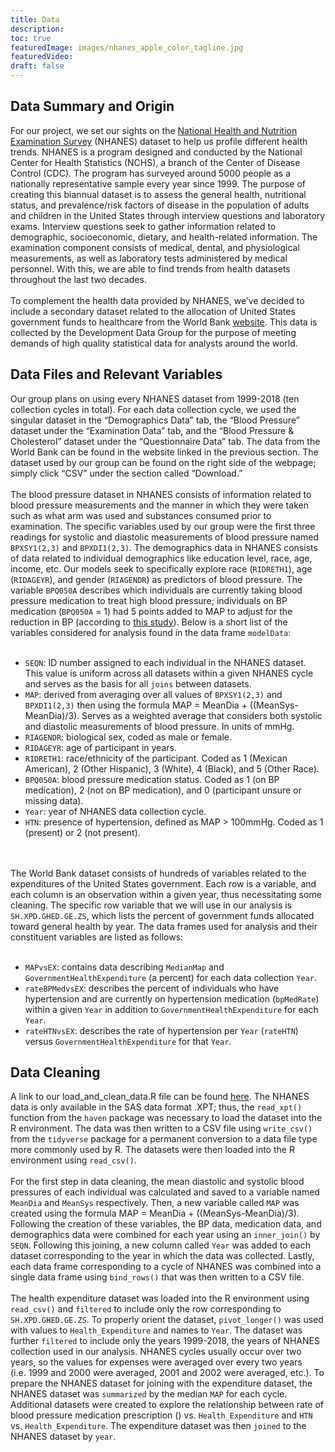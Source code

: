 ```yaml
---
title: Data
description:
toc: true
featuredImage: images/nhanes_apple_color_tagline.jpg
featuredVideo:
draft: false
---
```


## Data Summary and Origin

For our project, we set our sights on the [National Health and Nutrition Examination Survey](https://wwwn.cdc.gov/nchs/nhanes/Default.aspx) (NHANES) dataset to help us profile different health trends. NHANES is a program designed and conducted by the National Center for Health Statistics (NCHS), a branch of the Center of Disease Control (CDC). The program has surveyed around 5000 people as a nationally representative sample every year since 1999. The purpose of creating this biannual dataset is to assess the general health, nutritional status, and prevalence/risk factors of disease in the population of adults and children in the United States through interview questions and laboratory exams. Interview questions seek to gather information related to demographic, socioeconomic, dietary, and health-related information. The examination component consists of medical, dental, and physiological measurements, as well as laboratory tests administered by medical personnel. With this, we are able to find trends from health datasets throughout the last two decades.
<br>
<br>
To complement the health data provided by NHANES, we’ve decided to include a secondary dataset related to the allocation of United States government funds to healthcare from the World Bank [website](https://data.worldbank.org/country/US). This data is collected by the Development Data Group for the purpose of meeting demands of high quality statistical data for analysts around the world.

## Data Files and Relevant Variables

Our group plans on using every NHANES dataset from 1999-2018 (ten collection cycles in total). For each data collection cycle, we used the singular dataset in the “Demographics Data” tab, the "Blood Pressure" dataset under the “Examination Data” tab, and the "Blood Pressure & Cholesterol" dataset under the "Questionnaire Data" tab. The data from the World Bank can be found in the website linked in the previous section. The dataset used by our group can be found on the right side of the webpage; simply click “CSV” under the section called “Download.”
<br>
<br>
The blood pressure dataset in NHANES consists of information related to blood pressure measurements and the manner in which they were taken such as what arm was used and substances consumed prior to examination. The specific variables used by our group were the first three readings for systolic and diastolic measurements of blood pressure named `BPXSY1(2,3)` and `BPXDI1(2,3)`. The demographics data in NHANES consists of data related to individual demographics like education level, race, age, income, etc. Our models seek to specifically explore race (`RIDRETH1`), age (`RIDAGEYR`), and gender (`RIAGENDR`) as predictors of blood pressure. The variable `BPQ050A` describes which individuals are currently taking blood pressure medication to treat high blood pressure; individuals on BP medication (`BPQ050A` = 1) had 5 points added to MAP to adjust for the reduction in BP (according to [this study](https://onlinelibrary.wiley.com/doi/epdf/10.1002/sim.2165)). Below is a short list of the variables considered for analysis found in the data frame `modelData`:
<br>
<br>
<ul>
  <li>`SEQN`: ID number assigned to each individual in the NHANES dataset. This value is uniform across all datasets within a given NHANES cycle and serves as the basis for all `joins` between datasets.</li>
  <li>`MAP`: derived from averaging over all values of `BPXSY1(2,3)` and `BPXDI1(2,3)` then using the formula MAP = MeanDia + ((MeanSys-MeanDia)/3). Serves as a weighted average that considers both systolic and diastolic measurements of blood pressure. In units of mmHg.</li>
  <li>`RIAGENDR`: biological sex, coded as male or female.</li>
  <li>`RIDAGEYR`: age of participant in years.</li>
  <li>`RIDRETH1`: race/ethnicity of the participant. Coded as 1 (Mexican American), 2 (Other Hispanic), 3 (White), 4 (Black), and 5 (Other Race).</li>
  <li>`BPQ050A`: blood pressure medication status. Coded as 1 (on BP medication), 2 (not on BP medication), and 0 (participant unsure or missing data).</li>
  <li>`Year`: year of NHANES data collection cycle.</li>
  <li>`HTN`: presence of hypertension, defined as MAP > 100mmHg. Coded as 1 (present) or 2 (not present).</li>
</ul>
<br>
<br>
The World Bank dataset consists of hundreds of variables related to the expenditures of the United States government. Each row is a variable, and each column is an observation within a given year, thus necessitating some cleaning. The specific row variable that we will use in our analysis is `SH.XPD.GHED.GE.ZS`, which lists the percent of government funds allocated toward general health by year. The data frames used for analysis and their constituent variables are listed as follows:
<br>
<br>
<ul>
<li>`MAPvsEX`: contains data describing `MedianMap` and `GovernmentHealthExpenditure` (a percent) for each data collection `Year`.</li>
<li>`rateBPMedvsEX`: describes the percent of individuals who have hypertension and are currently on hypertension medication (`bpMedRate`) within a given `Year` in addition to `GovernmentHealthExpenditure` for each `Year`.</li>
<li>`rateHTNvsEX`: describes the rate of hypertension per `Year` (`rateHTN`) versus `GovernmentHealthExpenditure` for that `Year`.</li>
</ul>

## Data Cleaning

A link to our load_and_clean_data.R file can be found [here](https://drive.google.com/drive/folders/1t90bRkm-VneEOEssjShSrU2Tfm1uFA9D?usp=share_link). The NHANES data is only available in the SAS data format .XPT; thus, the `read_xpt()` function from the `haven` package was necessary to load the dataset into the R environment. The data was then written to a CSV file using `write_csv()` from the `tidyverse` package for a permanent conversion to a data file type more commonly used by R. The datasets were then loaded into the R environment using `read_csv()`.
<br>
<br>
For the first step in data cleaning, the mean diastolic and systolic blood pressures of each individual was calculated and saved to a variable named `MeanDia` and `MeanSys` respectively. Then, a new variable called `MAP` was created using the formula MAP = MeanDia + ((MeanSys-MeanDia)/3). Following the creation of these variables, the BP data, medication data, and demographics data were combined for each year using an `inner_join()` by `SEQN`. Following this joining, a new column called `Year` was added to each dataset corresponding to the year in which the data was collected. Lastly, each data frame corresponding to a cycle of NHANES was combined into a single data frame using `bind_rows()` that was then written to a CSV file.
<br>
<br>
The health expenditure dataset was loaded into the R environment using `read_csv()` and `filtered` to include only the row corresponding to `SH.XPD.GHED.GE.ZS`. To properly orient the dataset, `pivot_longer()` was used with values to `Health_Expenditure` and names to `Year`. The dataset was further `filtered` to include only the years 1999-2018, the years of NHANES collection used in our analysis. NHANES cycles usually occur over two years, so the values for expenses were averaged over every two years (i.e. 1999 and 2000 were averaged, 2001 and 2002 were averaged, etc.). To prepare the NHANES dataset for joining with the expenditure dataset, the NHANES dataset was `summarized` by the median `MAP` for each cycle. Additional datasets were created to explore the relationship between rate of blood pressure medication prescription () vs. `Health_Expenditure` and `HTN` vs. `Health_Expenditure`. The expenditure dataset was then `joined` to the NHANES dataset by `year`.
